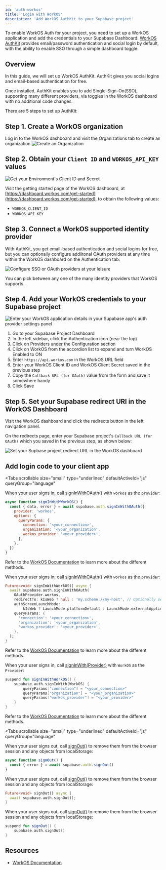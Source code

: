 ```yaml
---
id: 'auth-workos'
title: 'Login with WorkOS'
description: 'Add WorkOS AuthKit to your Supabase project'
---
```


To enable WorkOS Auth for your project, you need to set up a WorkOS application and add the credentials to your Supabase Dashboard. [WorkOS AuthKit](https://authkit.com) provides email/password authentication and social login by default, with the ability to enable SSO through a simple dashboard toggle.

## Overview

In this guide, we will set up WorkOS AuthKit. AuthKit gives you social logins and email-based authentication for free.

Once installed, AuthKit enables you to add Single-Sign-On(SSO), supporting many different providers, via toggles in the WorkOS dashboard with no additional code changes.

There are 5 steps to set up AuthKit:

## Step 1. Create a WorkOS organization

Log in to the WorkOS dashboard and visit the Organizations tab to create an organization
![Create an Organization](/docs/img/guides/auth-workos/workos-create-organization.png)

## Step 2. Obtain your `Client ID` and `WORKOS_API_KEY` values

![Get your Environment's Client ID and Secret](/docs/img/guides/auth-workos/workos-dashboard-get-client-id-and-key.png)

Visit the getting started page of the WorkOS dashboard, at [https://dashboard.workos.com/get-started](https://dashboard.workos.com/get-started), to obtain the following values:
* `WORKOS_CLIENT_ID`
* `WORKOS_API_KEY`

## Step 3. Connect a WorkOS supported identity provider

With AuthKit, you get email-based authentication and social logins for free, but you can optionally configure addiitonal OAuth providers
at any time within the WorkOS dashboard on the Authentication tab:

![Configure SSO or OAuth providers at your leisure](/docs/img/guides/auth-workos/workos-auth-config-dashboard.png)

You can pick between any one of the many identity providers that WorkOS supports.

## Step 4. Add your WorkOS credentials to your Supabase project

![Enter your WorkOS application details in your Supabase app's auth provider settings panel](/docs/img/guides/auth-workos/supabase-workos-configuration.png)

1. Go to your Supabase Project Dashboard
1. In the left sidebar, click the Authentication icon (near the top)
1. Click on Providers under the Configuration section
1. Click on WorkOS from the accordion list to expand and turn WorkOS Enabled to ON
1. Enter `https://api.workos.com` in the WorkOS URL field
1. Enter your WorkOS Client ID and WorkOS Client Secret saved in the previous step
1. Copy the `Callback URL (for OAuth)` value from the form and save it somewhere handy
1. Click Save

## Step 5. Set your Supabase redirect URI in the WorkOS Dashboard

Visit the WorkOS dashboard and click the redirects button in the left navigation panel.

On the redirects page, enter your Supabase project's `Callback URL (for OAuth)` which you saved in the previous step, as shown below:

![Set your Supbase project redirect URL in the WorkOS dashboard](/docs/img/guides/auth-workos/workos-set-supabase-redirect.png)

## Add login code to your client app

<Tabs
  scrollable
  size="small"
  type="underlined"
  defaultActiveId="js"
  queryGroup="language"
>
<TabPanel id="js" label="JavaScript">

<CreateClientSnippet />

When your user signs in, call [signInWithOAuth()](/docs/reference/javascript/auth-signinwithoauth) with `workos` as the `provider`:

```js
async function signInWithWorkOS() {
  const { data, error } = await supabase.auth.signInWithOAuth({
    provider: 'workos',
    options: {
      queryParams: {
        connection: '<your_connection>',
        organization: '<your_organization',
        workos_provider: '<your_provider>',
      },
    },
  })
}
```

Refer to the [WorkOS Documentation](https://workos.com/docs/reference/sso/authorize/) to learn more about the different methods.

</TabPanel>
<TabPanel id="flutter" label="Flutter">

When your user signs in, call [signInWithOAuth()](/docs/reference/dart/auth-signinwithoauth) with `workos` as the `provider`:

```dart
Future<void> signInWithWorkOS() async {
  await supabase.auth.signInWithOAuth(
    OAuthProvider.workos,
    redirectTo: kIsWeb ? null : 'my.scheme://my-host', // Optionally set the redirect link to bring back the user via deeplink.
    authScreenLaunchMode:
        kIsWeb ? LaunchMode.platformDefault : LaunchMode.externalApplication, // Launch the auth screen in a new webview on mobile.
    queryParams: {
      'connection': '<your_connection>',
      'organization': '<your_organization',
      'workos_provider': '<your_provider>',
    },
  );
}
```

Refer to the [WorkOS Documentation](https://workos.com/docs/reference/sso/authorize/) to learn more about the different methods.

</TabPanel>
<TabPanel id="kotlin" label="Kotlin">

When your user signs in, call [signInWith(Provider)](/docs/reference/kotlin/auth-signinwithoauth) with `WorkOS` as the `Provider`:

```kotlin
suspend fun signInWithWorkOS() {
	supabase.auth.signInWith(WorkOS) {
		queryParams["connection"] = "<your_connection>"
		queryParams["organization"] = "<your_organization>"
		queryParams["workos_provider"] = "<your_provider>"
	}
}
```

Refer to the [WorkOS Documentation](https://workos.com/docs/reference/sso/authorize/) to learn more about the different methods.

</TabPanel>
</Tabs>

<OAuthPkceFlow />

<Tabs
  scrollable
  size="small"
  type="underlined"
  defaultActiveId="js"
  queryGroup="language"
>
<TabPanel id="js" label="JavaScript">

When your user signs out, call [signOut()](/docs/reference/javascript/auth-signout) to remove them from the browser session and any objects from localStorage:

```js
async function signOut() {
  const { error } = await supabase.auth.signOut()
}
```

</TabPanel>
<TabPanel id="flutter" label="Flutter">

When your user signs out, call [signOut()](/docs/reference/dart/auth-signout) to remove them from the browser session and any objects from localStorage:

```dart
Future<void> signOut() async {
  await supabase.auth.signOut();
}
```

</TabPanel>
<TabPanel id="kotlin" label="Kotlin">

When your user signs out, call [signOut()](/docs/reference/kotlin/auth-signout) to remove them from the browser session and any objects from localStorage:

```kotlin
suspend fun signOut() {
	supabase.auth.signOut()
}
```

</TabPanel>
</Tabs>

## Resources

- [WorkOS Documentation](https://workos.com/docs/sso/guide)
